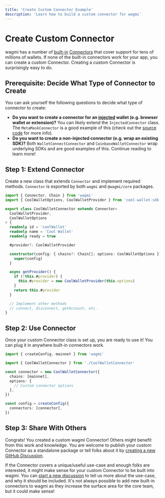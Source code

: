 ```yaml
---
title: 'Create Custom Connector Example'
description: 'Learn how to build a custom connector for wagmi'
---
```


# Create Custom Connector

wagmi has a number of [built-in](/react/connectors/injected) [Connectors](/react/connectors/walletConnect) that cover support for tens of millions of wallets. If none of the built-in connectors work for your app, you can create a custom Connector. Creating a custom Connector is surprisingly easy to do.

## Prerequisite: Decide What Type of Connector to Create

You can ask yourself the following questions to decide what type of connector to create:

- **Do you want to create a connector for an [injected](/react/connectors/injected) wallet (e.g. browser wallet or extension)?** You can likely extend the `InjectedConnector` class. The `MetaMaskConnector` is a good example of this (check out the [source code](https://github.com/wagmi-dev/wagmi/blob/main/packages/core/src/connectors/metaMask.ts) for more info).
- **Do you want to create a non-injected connector (e.g. wrap an existing SDK)?** Both `WalletConnectConnector` and `CoinbaseWalletConnector` wrap underlying SDKs and are good examples of this. Continue reading to learn more!

## Step 1: Extend Connector

Create a new class that extends `Connector` and implement required methods. `Connector` is exported by both `wagmi` and `@wagmi/core` packages.

```ts
import { Connector, Chain } from 'wagmi'
import { CoolWalletOptions, CoolWalletProvider } from 'cool-wallet-sdk'

export class CoolWalletConnector extends Connector<
  CoolWalletProvider,
  CoolWalletOptions
> {
  readonly id = 'coolWallet'
  readonly name = 'Cool Wallet'
  readonly ready = true

  #provider?: CoolWalletProvider

  constructor(config: { chains?: Chain[]; options: CoolWalletOptions }) {
    super(config)
  }

  async getProvider() {
    if (!this.#provider) {
      this.#provider = new CoolWalletProvider(this.options)
    }
    return this.#provider
  }

  // Implement other methods
  // connect, disconnect, getAccount, etc.
}
```

## Step 2: Use Connector

Once your custom Connector class is set up, you are ready to use it! You can plug it in anywhere built-in connectors work.

```ts
import { createConfig, mainnet } from 'wagmi'

import { CoolWalletConnector } from './CoolWalletConnector'

const connector = new CoolWalletConnector({
  chains: [mainnet],
  options: {
    // Custom connector options
  },
})

const config = createConfig({
  connectors: [connector],
})
```

## Step 3: Share With Others

Congrats! You created a custom wagmi Connector! Others might benefit from this work and knowledge. You are welcome to publish your custom Connector as a standalone package or tell folks about it by [creating a new GitHub Discussion](https://github.com/wagmi-dev/wagmi/discussions/new?category=show-and-tell).

If the Connector covers a unique/useful use-case and enough folks are interested, it might make sense for your custom Connector to be built into wagmi. You can [start a new discussion](https://github.com/wagmi-dev/wagmi/discussions/new?category=ideas) to tell us more about the use-case, and why it should be included. It's not always possible to add new built-in connectors to wagmi as they increase the surface area for the core team, but it could make sense!
